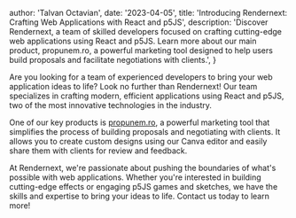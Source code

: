 

  author: 'Talvan Octavian',
  date: '2023-04-05',
  title: 'Introducing Rendernext: Crafting Web Applications with React and p5JS',
  description:
    'Discover Rendernext, a team of skilled developers focused on crafting cutting-edge web applications using React and p5JS. Learn more about our main product, propunem.ro, a powerful marketing tool designed to help users build proposals and facilitate negotiations with clients.',
}


Are you looking for a team of experienced developers to bring your web application ideas to life? Look no further than Rendernext! Our team specializes in crafting modern, efficient applications using React and p5JS, two of the most innovative technologies in the industry.

One of our key products is [propunem.ro](https://propunem.ro), a powerful marketing tool that simplifies the process of building proposals and negotiating with clients. It allows you to create custom designs using our Canva editor and easily share them with clients for review and feedback.

At Rendernext, we're passionate about pushing the boundaries of what's possible with web applications. Whether you're interested in building cutting-edge effects or engaging p5JS games and sketches, we have the skills and expertise to bring your ideas to life. Contact us today to learn more!
